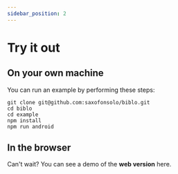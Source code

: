 ```yaml
---
sidebar_position: 2
---
```



# Try it out

## On your own machine

You can run an example by performing these steps:

```shell
git clone git@github.com:saxofonsolo/biblo.git
cd biblo
cd example
npm install
npm run android
```

## In the browser

Can't wait? You can see a demo of the **web version** here.

<DeviceFrame text="Open demo" url="https://biblo.saxofonsolo.dk/demo" />
